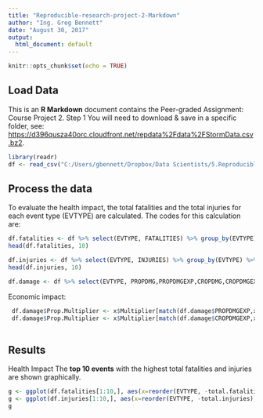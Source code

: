---
title: "Reproducible-research-project-2-Markdown"
author: "Ing. Greg Bennett"
date: "August 30, 2017"
output:
  html_document: default
---
```{r setup, include=FALSE}
knitr::opts_chunk$set(echo = TRUE)
```

## Load Data

This is an **R Markdown** document contains the Peer-graded Assignment: Course Project 2. 
Step 1
You will need to download & save in a specific folder, see: <https://d396qusza40orc.cloudfront.net/repdata%2Fdata%2FStormData.csv.bz2>.

```{r read}
library(readr)
df <- read_csv("C:/Users/gbennett/Dropbox/Data Scientists/5.Reproducible_Research/project/repdata_data_StormData.csv")
```

## Process the data

To evaluate the health impact, the total fatalities and the total injuries for each event type (EVTYPE) are calculated. The codes for this calculation are:
```{r pressure, echo=FALSE}
df.fatalities <- df %>% select(EVTYPE, FATALITIES) %>% group_by(EVTYPE) %>% summarise(total.fatalities = sum(FATALITIES)) %>% arrange(-total.fatalities)
head(df.fatalities, 10)

df.injuries <- df %>% select(EVTYPE, INJURIES) %>% group_by(EVTYPE) %>% summarise(total.injuries = sum(INJURIES)) %>% arrange(-total.injuries)
head(df.injuries, 10)

df.damage <- df %>% select(EVTYPE, PROPDMG,PROPDMGEXP,CROPDMG,CROPDMGEXP)
```
Economic impact:
```{r Impact, echo=FALSE}
 df.damage$Prop.Multiplier <- x$Multiplier[match(df.damage$PROPDMGEXP,x$Symbol)]
 df.damage$Prop.Multiplier <- x$Multiplier[match(df.damage$CROPDMGEXP,x$Symbol)]
 
```

## Results
Health Impact
The **top 10 events** with the highest total fatalities and injuries are shown graphically.

```{r result}
g <- ggplot(df.fatalities[1:10,], aes(x=reorder(EVTYPE, -total.fatalities), y=total.fatalities))+geom_bar(stat="identity") + theme(axis.text.x = element_text(angle=90, vjust=0.5, hjust=1))+ggtitle("Top 10 Events with Highest Total Fatalities") +labs(x="EVENT TYPE", y="Total Fatalities")
g <- ggplot(df.injuries[1:10,], aes(x=reorder(EVTYPE, -total.injuries), y=total.injuries))+geom_bar(stat="identity") + theme(axis.text.x = element_text(angle=90, vjust=0.5, hjust=1))+ggtitle("Top 10 Events with Highest Total Injuries") +labs(x="EVENT TYPE", y="Total Injuries")
g

```
